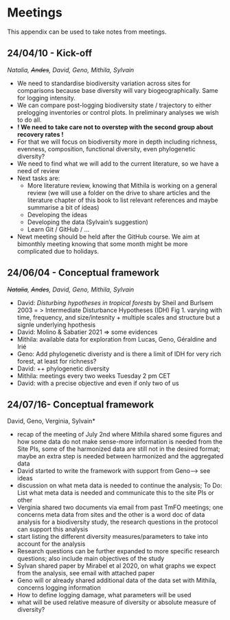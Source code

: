 # Meetings {.unnumbered}

This appendix can be used to take notes from meetings.

## 24/04/10 - Kick-off

*Natalia, ~~Andes~~, David, Geno, Mithila, Sylvain*

-   We need to standardise biodiversity variation across sites for comparisons because base diversity will vary biogeographically. Same for logging intensity.
-   We can compare post-logging biodiversity state / trajectory to either prelogging inventories or control plots. In preliminary analyses we wish to do all.
-   **! We need to take care not to overstep with the second group about recovery rates !**
-   For that we will focus on biodiversity more in depth including richness, evenness, composition, functional diversity, even phylogenetic diversity?
-   We need to find what we will add to the current literature, so we have a need of review
-   Next tasks are:
    -   More literature review, knowing that Mithila is working on a general review (we will use a folder on the drive to share articles and the literature chapter of this book to list relevant references and maybe summarise a bit of ideas)
    -   Developing the ideas
    -   Developing the data (Sylvain's suggestion)
    -   Learn Git / GitHub / ...
-   Newt meeting should be held after the GitHub course. We aim at bimonthly meeting knowing that some month might be more complicated due to holidays.

## 24/06/04 - Conceptual framework

~~*Natalia*~~*, ~~Andes~~, David, Geno, Mithila, Sylvain*

-   David: *Disturbing hypotheses in tropical forests* by Sheil and Burlsem 2003 = \> Intermediate Disturbance Hypotheses (IDH) Fig 1. varying with time, frequency, and size/intesnity + multiple scales and structure but a signle underlying hpothesis
-   David: Molino & Sabatier 2021 =\> some evidences
-   Mithila: available data for exploration from Lucas, Geno, Géraldine and Irié
-   Geno: Add phylogenetic diveristy and is there a limit of IDH for very rich forest, at least for richness?
-   David: ++ phylogenetic diversity
-   Mithila: meetings every two weeks Tuesday 2 pm CET
-   David: with a precise objective and even if only two of us

## 24/07/16- Conceptual framework

 David, Geno, Verginia, Sylvain*

- recap of the meeting of July 2nd where Mithila shared some figures and how some data do not make sense-more information is needed from the Site PIs, some of the harmonized data are still not in the desired format; maybe an extra step is needed between harmonized and the aggregated data
- David started to write the framework with support from Geno--> see ideas
- discussion on what meta data is needed to continue the analysis; To Do: List what meta data is needed and communicate this to the site PIs or other
- Verginia shared two documents via email from past TmFO meetings; one concerns meta data from sites and the other is a word doc of data analysis for a biodiversity study, the research questions in the protocol can support this analysis
- start listing the different diversity measures/parameters to take into account for the analysis
- Research questions can be further expanded to more specific research questions; also include main objectives of the study
- Sylvan shared paper by Mirabel et al 2020, on what graphs we expect from the analysis, see email with attached paper
- Geno will or already shared additional data of the data set with Mithila, concerns logging information
- How to define logging damage, what parameters will be used
- what will be used relative measure of diversity or absolute measure of diversity?
